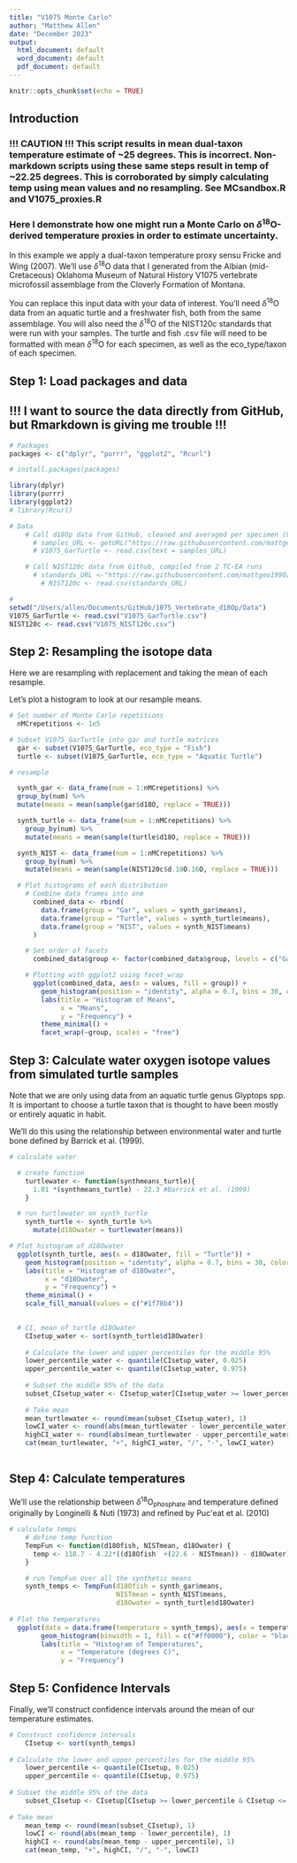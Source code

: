 ```yaml
---
title: "V1075 Monte Carlo"
author: "Matthew Allen"
date: "December 2023"
output:
  html_document: default
  word_document: default
  pdf_document: default
---
```


```r
knitr::opts_chunk$set(echo = TRUE)
```


## Introduction

### !!! CAUTION !!! This script results in mean dual-taxon temperature estimate of ~25 degrees. This is incorrect. Non-markdown scripts using these same steps result in temp of ~22.25 degrees. This is corroborated by simply calculating temp using mean values and no resampling. See MCsandbox.R and V1075_proxies.R

### Here I demonstrate how one might run a Monte Carlo on $\delta$^18^O-derived temperature proxies in order to estimate uncertainty. 


In this example we apply a dual-taxon temperature proxy sensu Fricke and Wing (2007). We'll use $\delta$^18^O data that I generated from the Albian (mid-Cretaceous) Oklahoma Museum of Natural History V1075 vertebrate microfossil assemblage from the Cloverly Formation of Montana. 


You can replace this input data with your data of interest. You'll need $\delta$^18^O data from an aquatic turtle and a freshwater fish, both from the same assemblage. You will also need the $\delta$^18^O of the NIST120c standards that were run with your samples. The turtle and fish .csv file will need to be formatted with mean $\delta$^18^O for each specimen, as well as the eco_type/taxon of each specimen.



## Step 1: Load packages and data

## !!! I want to source the data directly from GitHub, but Rmarkdown is giving me trouble !!!


```r
# Packages
packages <- c("dplyr", "purrr", "ggplot2", "Rcurl")

# install.packages(packages)

library(dplyr)
library(purrr)
library(ggplot2)
# library(Rcurl)

# Data
    # Call d18Op data from GitHub, cleaned and averaged per specimen (V1075_BySpec.csv)
      # samples_URL <- getURL("https://raw.githubusercontent.com/mattgeo1990/1075_Vertebrate_d18Op/main/Data/V1075_GarTurtle")
      # V1075_GarTurtle <- read.csv(text = samples_URL)

    # Call NIST120c data from Github, compiled from 2 TC-EA runs
      # standards_URL <-"https://raw.githubusercontent.com/mattgeo1990/1075_Vertebrate_d18Op/main/Data/V1075_NIST120c.csv"
        # NIST120c <- read.csv(standards_URL)

# 
setwd("/Users/allen/Documents/GitHub/1075_Vertebrate_d18Op/Data")
V1075_GarTurtle <- read.csv("V1075_GarTurtle.csv")
NIST120c <- read.csv("V1075_NIST120c.csv")

```


## Step 2: Resampling the isotope data


Here we are resampling with replacement and taking the mean of each resample.


Let's plot a histogram to look at our resample means.

```r

# Set number of Monte Carlo repetitions 
  nMCrepetitions <- 1e5

# Subset V1075_GarTurtle into gar and turtle matrices
  gar <- subset(V1075_GarTurtle, eco_type = "Fish")
  turtle <- subset(V1075_GarTurtle, eco_type = "Aquatic Turtle")

# resample

  synth_gar <- data_frame(num = 1:nMCrepetitions) %>% 
  group_by(num) %>% 
  mutate(means = mean(sample(gar$d18O, replace = TRUE))) 

  synth_turtle <- data_frame(num = 1:nMCrepetitions) %>% 
    group_by(num) %>% 
    mutate(means = mean(sample(turtle$d18O, replace = TRUE))) 

  synth_NIST <- data_frame(num = 1:nMCrepetitions) %>% 
    group_by(num) %>% 
    mutate(means = mean(sample(NIST120c$d.18O.16O, replace = TRUE))) 

  # Plot histograms of each distribution
    # Combine data frames into one
      combined_data <- rbind(
        data.frame(group = "Gar", values = synth_gar$means),
        data.frame(group = "Turtle", values = synth_turtle$means),
        data.frame(group = "NIST", values = synth_NIST$means)
      )

    # Set order of facets
      combined_data$group <- factor(combined_data$group, levels = c("Gar", "Turtle", "NIST"))

    # Plotting with ggplot2 using facet_wrap
      ggplot(combined_data, aes(x = values, fill = group)) +
        geom_histogram(position = "identity", alpha = 0.7, bins = 30, color = "black") +
        labs(title = "Histogram of Means",
             x = "Means",
             y = "Frequency") +
        theme_minimal() +
        facet_wrap(~group, scales = "free")

```

## Step 3: Calculate water oxygen isotope values from simulated turtle samples 

Note that we are only using data from an aquatic turtle genus Glyptops spp. It is important to choose a turtle taxon that is thought to have been mostly or entirely aquatic in habit.

We'll do this using the relationship between environmental water and turtle bone defined by Barrick et al. (1999).

```r
# calculate water

  # create function
    turtlewater <- function(synthmeans_turtle){
      1.01 *(synthmeans_turtle) - 22.3 #Barrick et al. (1999)
    }

  # run turtlewater on synth_turtle
    synth_turtle <- synth_turtle %>%
      mutate(d18Owater = turtlewater(means))

# Plot histogram of d18Owater
  ggplot(synth_turtle, aes(x = d18Owater, fill = "Turtle")) +
    geom_histogram(position = "identity", alpha = 0.7, bins = 30, color = "black") +
    labs(title = "Histogram of d18Owater",
         x = "d18Owater",
         y = "Frequency") +
    theme_minimal() +
    scale_fill_manual(values = c("#1f78b4"))

 
  # CI, mean of turtle d18Owater
    CIsetup_water <- sort(synth_turtle$d18Owater)
    
    # Calculate the lower and upper percentiles for the middle 95%
    lower_percentile_water <- quantile(CIsetup_water, 0.025)
    upper_percentile_water <- quantile(CIsetup_water, 0.975)
    
    # Subset the middle 95% of the data
    subset_CIsetup_water <- CIsetup_water[CIsetup_water >= lower_percentile_water & CIsetup_water <= upper_percentile_water]
    
    # Take mean
    mean_turtlewater <- round(mean(subset_CIsetup_water), 1)
    lowCI_water <- round(abs(mean_turtlewater - lower_percentile_water), 1)
    highCI_water <- round(abs(mean_turtlewater - upper_percentile_water), 1)
    cat(mean_turtlewater, "+", highCI_water, "/", "-", lowCI_water)
    
```

## Step 4: Calculate temperatures

We'll use the relationship between $\delta$^18^O~phosphate~ and temperature defined originally by Longinelli & Nuti (1973) and refined by Puc\'eat et al. (2010)

```r
# calculate temps
    # define temp function
    TempFun <- function(d18Ofish, NISTmean, d18Owater) {
      temp <- 118.7 - 4.22*((d18Ofish  +(22.6 - NISTmean)) - d18Owater) 
    }

    # run TempFun over all the synthetic means
    synth_temps <- TempFun(d18Ofish = synth_gar$means, 
                           NISTmean = synth_NIST$means,
                           d18Owater = synth_turtle$d18Owater)
    
# Plot the temperatures
  ggplot(data = data.frame(temperature = synth_temps), aes(x = temperature)) +
        geom_histogram(binwidth = 1, fill = c("#ff0000"), color = "black", alpha = 0.7) +
        labs(title = "Histogram of Temperatures",
             x = "Temperature (degrees C)",
             y = "Frequency")
```


## Step 5: Confidence Intervals

Finally, we'll construct confidence intervals around the mean of our temperature estimates. 

```r
# Construct confidence intervals
    CIsetup <- sort(synth_temps)
    
# Calculate the lower and upper percentiles for the middle 95%
    lower_percentile <- quantile(CIsetup, 0.025)
    upper_percentile <- quantile(CIsetup, 0.975)
    
# Subset the middle 95% of the data
    subset_CIsetup <- CIsetup[CIsetup >= lower_percentile & CIsetup <= upper_percentile]
    
# Take mean
    mean_temp <- round(mean(subset_CIsetup), 1)
    lowCI <- round(abs(mean_temp - lower_percentile), 1)
    highCI <- round(abs(mean_temp - upper_percentile), 1)
    cat(mean_temp, "+", highCI, "/", "-", lowCI)

```
